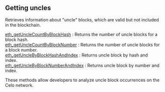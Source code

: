 
## Getting uncles

Retrieves information about "uncle" blocks, which are valid but not included in the blockchain.

[eth_getUncleCountByBlockHash](/celo-api/gettinguncles/eth_getUncleCountByBlockHash) : Returns the number of uncle blocks for a block hash. \
[eth_getUncleCountByBlockNumber](/celo-api/gettinguncles/eth_getUncleCountByBlockNumber) : Returns the number of uncle blocks for a block number. \
[eth_getUncleByBlockHashAndIndex](/celo-api/gettinguncles/eth_getUncleByBlockHashAndIndex) : Returns uncle block by hash and index. \
[eth_getUncleByBlockNumberAndIndex](/celo-api/gettinguncles/eth_getUncleByBlockNumberAndIndex) : Returns uncle block by number and index.

These methods allow developers to analyze uncle block occurrences on the Celo network.

<Space h={16} />
<GetStarted />
